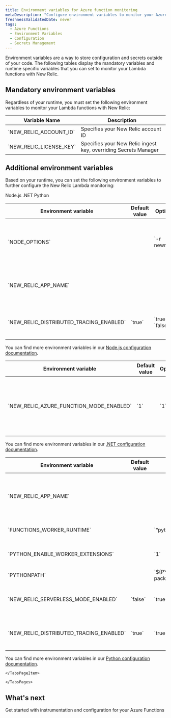 ```yaml
---
title: Environment variables for Azure function monitoring
metaDescription: "Configure environment variables to monitor your Azure functions with New Relic"
freshnessValidatedDate: never
tags:
  - Azure Functions
  - Environment Variables
  - Configuration
  - Secrets Management
---
```


Environment variables are a way to store configuration and secrets outside of your code. The following tables display the mandatory variables and runtime specific variables that you can set to monitor your Lambda functions with New Relic.

## Mandatory environment variables
Regardless of your runtime, you must set the following environment variables to monitor your Lambda functions with New Relic:

 <table>
  <thead>
    <tr>
      <th style={{ width: "200px" }}>Variable Name</th>
      <th>Description</th>
    </tr>
  </thead>
  <tbody>
    <tr>
      <td>`NEW_RELIC_ACCOUNT_ID`</td>
      <td>Specifies your New Relic account ID</td>
    </tr>
    <tr>
      <td>`NEW_RELIC_LICENSE_KEY`</td>
      <td>Specifies your New Relic ingest key, overriding Secrets Manager</td>
    </tr>
  </tbody>
</table>


## Additional environment variables

Based on your runtime, you can set the following environment variables to further configure the New Relic Lambda monitoring:



<Tabs>
  <TabsBar>
    <TabsBarItem id="nodejs">Node.js</TabsBarItem>
    <TabsBarItem id="net">.NET</TabsBarItem>
    <TabsBarItem id="python">Python</TabsBarItem>
  </TabsBar>

  <TabsPages>
    <TabsPageItem id="nodejs">
<table>
    <thead>
        <tr>
            <th>Environment variable</th>
            <th>Default value</th>
            <th>Options</th>
            <th>Description</th>
        </tr>
    </thead>
    <tbody>
        <tr>
            <td>`NODE_OPTIONS`</td>
            <td></td>
            <td>`-r newrelic`</td>
            <td>**Required**: Injects the agent before your Azure application functions are invoked. </td>
        </tr>
        <tr>
            <td>`NEW_RELIC_APP_NAME`</td>
            <td></td>
            <td></td>
            <td>Set the application name, though it is not used in the New Relic UI</td>
        </tr>
        <tr>
            <td>`NEW_RELIC_DISTRIBUTED_TRACING_ENABLED`</td>
            <td>`true`</td>
            <td>`true`, `false`</td>
            <td>Generate traces by enabling Distributed Tracing</td>
        </tr>
    </tbody>
</table>

You can find more environment variables in our [Node.js configuration documentation](/docs/apm/agents/nodejs-agent/installation-configuration/nodejs-agent-configuration/).
</TabsPageItem>

<TabsPageItem id="net">

<table>
    <thead>
        <tr>
            <th>Environment variable</th>
            <th>Default value</th>
            <th>Options</th>
            <th>Description</th>
        </tr>
    </thead>
    <tbody>
        <tr>
            <td>`NEW_RELIC_AZURE_FUNCTION_MODE_ENABLED`</td>
            <td>`1`</td>
            <td>`1`, `0`</td>
            <td>Azure Function mode is enabled by default. You can disable Azure Function instrumentation by setting the value to `0`.</td>
        </tr>
    </tbody>
</table>

You can find more environment variables in our [.NET configuration documentation](/docs/apm/agents/net-agent/configuration/net-agent-configuration/).
</TabsPageItem>


<TabsPageItem id="python">
<table>
    <thead>
        <tr>
            <th>Environment variable</th>
            <th>Default value</th>
            <th>Options</th>
            <th>Description</th>
        </tr>
    </thead>
    <tbody>
        <tr>
            <td>`NEW_RELIC_APP_NAME`</td>
            <td></td>
            <td></td>
            <td>Set the application name, though it is not used in the New Relic UI</td>
        </tr>
        <tr>
            <td>`FUNCTIONS_WORKER_RUNTIME`</td>
            <td></td>
            <td>`“python”`</td>
            <td>Set the value to `python`.</td>
        </tr>
        <tr>
            <td>`PYTHON_ENABLE_WORKER_EXTENSIONS`</td>
            <td></td>
            <td>`1`</td>
            <td>Enable the python worker extension.</td>
        </tr>
        <tr>
            <td>`PYTHONPATH`</td>
            <td></td>
            <td>`${PYTHONPATH}:/home/site/wwwroot:/home/site/wwwroot/.python_packages/lib/site-packages`</td>
            <td>`Description Needed`</td>
        </tr>
        <tr>
            <td>`NEW_RELIC_SERVERLESS_MODE_ENABLED`</td>
            <td>`false`</td>
            <td>`true`, `false`</td>
            <td>Enable serverless mode by setting this to `true`</td>
        </tr>
        <tr>
            <td>`NEW_RELIC_DISTRIBUTED_TRACING_ENABLED`</td>
            <td>`true`</td>
            <td>`true`, `false`</td>
            <td>Generate traces by enabling Distributed Tracing</td>
        </tr>
    </tbody>
</table>

You can find more environment variables in our [Python configuration documentation](/docs/apm/agents/python-agent/configuration/python-agent-configuration/).


    </TabsPageItem>

    </TabsPages>

</Tabs>



## What's next

<DocTiles>
  <DocTile title="Install and configure Azure Functions monitoring" path="/docs/serverless-function-monitoring/azure-function-monitoring/install-serverless-azure-monitoring" >Get started with instrumentation and configuration for your Azure Functions</DocTile>
  
</DocTiles>
